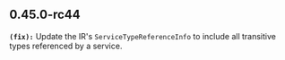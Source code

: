 ## 0.45.0-rc44
**`(fix):`** Update the IR's `ServiceTypeReferenceInfo` to include all transitive types
referenced by a service.


